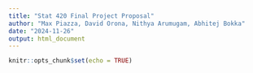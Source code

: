 ---
title: "Stat 420 Final Project Proposal"
author: "Max Piazza, David Orona, Nithya Arumugam, Abhitej Bokka"
date: "2024-11-26"
output: html_document
---

```{r setup, include=FALSE}
knitr::opts_chunk$set(echo = TRUE)
```
